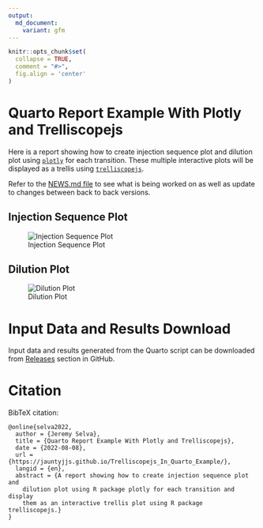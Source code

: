 ```yaml
---
output:
  md_document:
    variant: gfm
---
```


```r
knitr::opts_chunk$set(
  collapse = TRUE,
  comment = "#>",
  fig.align = 'center'
)
```

# Quarto Report Example With Plotly and Trelliscopejs

Here is a report showing how to create injection sequence plot and dilution plot using [`plotly`](https://plotly.com/r/) for each transition. These multiple interactive plots will be displayed as a trellis using [`trelliscopejs`](https://hafen.github.io/trelliscopejs/).

Refer to the [NEWS.md file](https://github.com/JauntyJJS/Trelliscopejs_In_Quarto_Example/blob/main/NEWS.md) to see what is being worked on as well as update to changes between back to back versions.


## Injection Sequence Plot

![Injection Sequence Plot](images/Injection_Sequence.JPG){fig-alt="An injection sequence plot."}

## Dilution Plot

![Dilution Plot](images/Dilution_Plot.JPG){fig-alt="A dilution plot."}


# Input Data and Results Download

Input data and results generated from the Quarto script can be downloaded from [Releases](https://github.com/JauntyJJS/Trelliscopejs_In_Quarto_Example/releases) section in GitHub.

# Citation

BibTeX citation:

```
@online{selva2022,
  author = {Jeremy Selva},
  title = {Quarto Report Example With Plotly and Trelliscopejs},
  date = {2022-08-08},
  url = {https://jauntyjjs.github.io/Trelliscopejs_In_Quarto_Example/},
  langid = {en},
  abstract = {A report showing how to create injection sequence plot and
    dilution plot using R package plotly for each transition and display
    them as an interactive trellis plot using R package trelliscopejs.}
}
```
